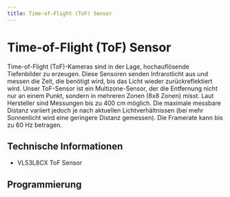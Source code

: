 ```yaml
---
title: Time-of-Flight (ToF) Sensor
---
```




# Time-of-Flight (ToF) Sensor

<ImageWithText src={tofSensor} alt="Time of Flight (ToF Sensor)" title="Time of Flight (ToF Sensor)"/> 


Time-of-Flight (ToF)-Kameras sind in der Lage, hochauflösende Tiefenbilder zu erzeugen. Diese Sensoren senden Infrarotlicht aus und messen die Zeit, die benötigt wird, bis das Licht wieder zurückreflektiert wird. Unser ToF-Sensor ist ein Multizone-Sensor, der die Entfernung nicht nur an einem Punkt, sondern in mehreren Zonen (8x8 Zonen) misst. Laut Hersteller sind Messungen bis zu 400 cm möglich. Die maximale messbare Distanz variiert jedoch je nach aktuellen Lichtverhältnissen (bei mehr Sonnenlicht wird eine geringere Distanz gemessen). Die Framerate kann bis zu 60 Hz betragen.

## Technische Informationen
* VL53L8CX ToF Sensor

## Programmierung

